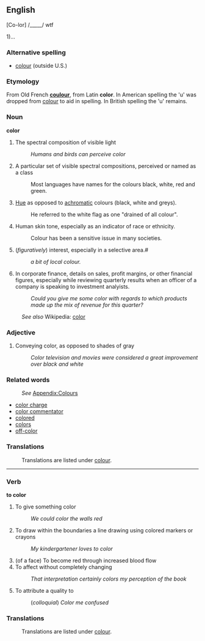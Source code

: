 ==English==

[Co-lor] /_____/  wtf

1)...

=== Alternative spelling ===
*[[colour]] (outside U.S.)

=== Etymology ===
From Old French '''[[coulour]]''', from Latin '''color'''.  In American spelling the 'u' was dropped from [[colour]] to aid in spelling. In British spelling the 'u' remains.

=== Noun ===
'''color'''

# The spectral composition of visible light
#: ''Humans and birds can perceive color''
#  A particular set of visible spectral compositions, perceived or named as a class
#: Most languages have names for the colours black, white, red and green. 
# [[Hue]] as opposed to [[achromatic]] colours (black, white and greys).
#: He referred to the white flag as one "drained of all colour". 
# Human skin tone, especially as an indicator of race or ethnicity.
#: Colour has been a sensitive issue in many societies. 
# (''figuratively'') interest, especially in a selective area.#
#: ''a bit of local colour.''
# In corporate finance, details on sales, profit margins, or other financial figures, especially while reviewing quarterly results when an officer of a company is speaking to investment analyists.
#: ''Could you give me some color with regards to which products made up the mix of revenue for this quarter?''

:''See also'' Wikipedia: [[w:color|color]]

=== Adjective ===

# Conveying color, as opposed to shades of gray
#: ''Color television and movies were considered a great improvement over black and white''

=== Related words ===
:''See'' [[Wiktionary_Appendix:Colours|Appendix:Colours]]
* [[color charge]]
* [[color commentator]]
* [[colored]]
* [[colors]]
* [[off-color]]

=== Translations ===
:Translations are listed under [[colour]].

----

=== Verb ===
'''to color'''

# To give something color
#: ''We could color the walls red''
# To draw within the boundaries a line drawing using colored markers or crayons
#: ''My kindergartener loves to color''
# (of a face) To become red through increased blood flow
# To affect without completely changing
#: ''That interpretation certainly colors my perception of the book''
# To attribute a quality to
#: (''colloquial'') ''Color me confused''

=== Translations ===
:Translations are listed under [[colour]].